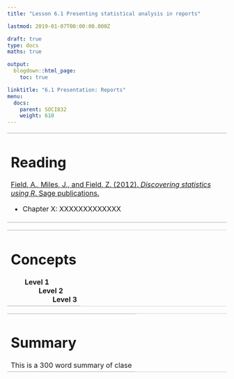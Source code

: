 ```yaml
---
title: "Lesson 6.1 Presenting statistical analysis in reports"

lastmod: 2019-01-07T00:00:00.000Z

draft: true
type: docs
maths: true

output:
  blogdown::html_page:
    toc: true

linktitle: "6.1 Presentation: Reports"
menu:
  docs:
    parent: SOCI832
    weight: 610
---
```


<style>
table, th, td, tr, tbody {
  border-top: 1px solid LightGray;
    border-left: 0px solid LightGray;  
    border-right: 0px solid LightGray;  
    border-bottom: 1px solid LightGray;
}
</style>

<table>  <tr>  <td>
# Reading

[Field, A., Miles, J., and Field, Z. (2012). *Discovering statistics using R*. Sage publications.](http://a.co/2jVI7VH)

* Chapter X: XXXXXXXXXXXXX
</td>  </tr>  </table>

<table>   <tr>  <td>
# Concepts 

<b style="padding-left: 2em">Level 1<br></b>
<b style="padding-left: 4em">Level 2<br></b>
<b style="padding-left: 6em">Level 3<br></b>
</td>   </tr>  </table>

<table>   <tr>  <td>
# Summary

This is a 300 word summary of clase
</td>   </tr>  </table>

